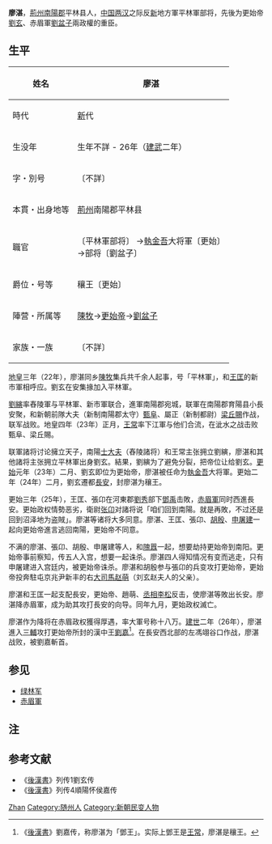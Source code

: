 '''廖湛'''{{BD|？||26年||}}，[[荊州|荊州]][[南陽郡|南陽郡]]平林县人，[[中国|中国]][[两汉|两汉]]之际反[[新朝|新]]地方軍平林軍部将，先後为更始帝[[更始帝|劉玄]]、赤眉軍[[劉盆子|劉盆子]]兩政權的重臣。

== 生平 ==
{| class="wikitable" style="float:right; font-size:smaller"
|-
! 姓名
| 廖湛 
|-
! 時代
| [[新朝|新]]代
|-
! 生没年
| 生年不詳 - 26年（[[建武_(漢)|建武]]二年）
|-
! 字・別号
| 〔不詳〕
|-
! 本貫・出身地等
| [[荊州|荊州]]南陽郡平林县
|-
! 職官
| 〔平林軍部将〕
→[[執金吾|執金吾]]大将軍〔更始〕<br />
→部将〔劉盆子〕
|-
! 爵位・号等
| 穰王〔更始〕 
|-
! 陣营・所属等
| [[陳牧|陳牧]]→[[更始帝|更始帝]]→[[劉盆子|劉盆子]]
|-
! 家族・一族
| 〔不詳〕
|}
[[地皇_(王莽)|地皇]]三年（22年），廖湛同乡[[陳牧|陳牧]]集兵共千余人起事，号「平林軍」，和[[王匡_(更始)|王匡]]的新市軍相呼应。劉玄在安集掾加入平林軍。

[[劉縯|劉縯]]率舂陵軍与平林軍、新市軍联合，進軍南陽郡宛城，联軍在南陽郡育陽县小長安聚，和新朝前隊大夫（新制南陽郡太守）[[甄阜|甄阜]]、屬正（新制都尉）[[梁丘賜|梁丘賜]]作战，联军战败。地皇四年（23年）正月，[[王常_(东汉)|王常]]率下江軍与他们合流，在泚水之战击败甄阜、梁丘賜。

联軍諸将讨论擁立天子，南陽[[士大夫|士大夫]]（舂陵諸将）和王常主张拥立劉縯，廖湛和其他諸将主张拥立平林軍出身劉玄。結果，劉縯为了避免分裂，把帝位让给劉玄。[[更始_(更始帝)|更始]]元年（23年）二月、劉玄即位为更始帝，廖湛被任命为[[執金吾|執金吾]]大将軍。更始二年（24年）二月，劉玄遷都[[長安|長安]]，封廖湛为穰王。

更始三年（25年），王匡、張卬在河東郡[[劉秀|劉秀]]部下[[鄧禹|鄧禹]]击敗，[[赤眉軍|赤眉軍]]同时西進長安。更始政权情勢恶劣，衛尉[[张卬|张卬]]对諸将说「咱们回到南陽。就是再敗，不过还是回到沼泽地为盗賊」。廖湛等诸将大多同意。廖湛、王匡、張卬、[[胡殷|胡殷]]、[[申屠建|申屠建]]一起向更始帝進言逃回南陽，更始帝不同意。

不满的廖湛、張卬、胡殷、申屠建等人，和[[隗囂|隗囂]]一起，想要劫持更始帝到南阳。更始帝事前察知，传五人入宫，想要一起诛杀。廖湛四人得知情况有变而逃走，只有申屠建进入宫廷内，被更始帝诛杀。廖湛和胡殷参与張卬的兵变攻打更始帝，更始帝投奔駐屯京兆尹新丰的右[[大司馬|大司馬]][[赵萌|赵萌]]（刘玄赵夫人的父亲）。

廖湛和王匡一起支配長安，更始帝、趙萌、[[丞相|丞相]][[李松_(汉朝)|李松]]反击，使廖湛等敗出长安。廖湛降赤眉軍，成为助其攻打長安的向导。同年九月，更始政权滅亡。

廖湛作为降将在赤眉政权獲得厚遇，率大軍号称十八万。[[建世|建世]]二年（26年），廖湛進入[[三輔|三輔]]攻打更始帝所封的漢中王[[刘嘉_(顺阳侯)|劉嘉]]<ref>《[[後漢書|後漢書]]》劉嘉传，称廖湛为「鄧王」。实际上鄧王是[[王常_(东汉)|王常]]，廖湛是穰王。</ref>。在長安西北部的左馮翊谷口作战，廖湛战败，被劉嘉斬首。

== 参见 ==
* [[绿林军|绿林军]]
* [[赤眉軍|赤眉軍]]

== 注 ==
{{reflist}}

== 参考文献 ==
*《[[後漢書|後漢書]]》列传1劉玄传
*《[[後漢書|後漢書]]》列传4順陽怀侯嘉传

{{Authority control}}
{{DEFAULTSORT:Liao廖}}
[[Category:廖姓|Zhan]]
[[Category:随州人|Category:随州人]]
[[Category:新朝民变人物|Category:新朝民变人物]]